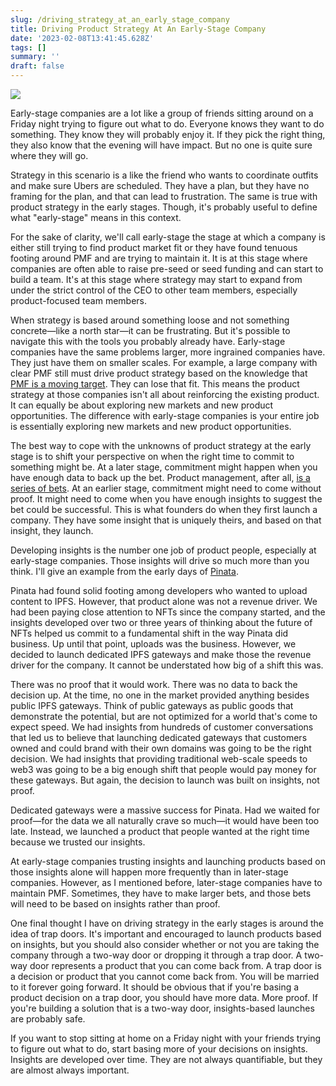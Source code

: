 ```yaml
---
slug: /driving_strategy_at_an_early_stage_company
title: Driving Product Strategy At An Early-Stage Company
date: '2023-02-08T13:41:45.628Z'
tags: []
summary: ''
draft: false
---
```

![](https://polluterofminds.mypinata.cloud/ipfs/QmenbXh4sQCz3NyGSpm9S8k7fzubKtoojT4gTZxansdsqS)

Early-stage companies are a lot like a group of friends sitting around on a Friday night trying to figure out what to do. Everyone knows they want to do something. They know they will probably enjoy it. If they pick the right thing, they also know that the evening will have impact. But no one is quite sure where they will go.

Strategy in this scenario is a like the friend who wants to coordinate outfits and make sure Ubers are scheduled. They have a plan, but they have no framing for the plan, and that can lead to frustration. The same is true with product strategy in the early stages. Though, it's probably useful to define what "early-stage" means in this context.

For the sake of clarity, we'll call early-stage the stage at which a company is either still trying to find product market fit or they have found tenuous footing around PMF and are trying to maintain it. It is at this stage where companies are often able to raise pre-seed or seed funding and can start to build a team. It's at this stage where strategy may start to expand from under the strict control of the CEO to other team members, especially product-focused team members.

When strategy is based around something loose and not something concrete—like a north star—it can be frustrating. But it's possible to navigate this with the tools you probably already have. Early-stage companies have the same problems larger, more ingrained companies have. They just have them on smaller scales. For example, a large company with clear PMF still must drive product strategy based on the knowledge that [PMF is a moving target](https://polluterofminds.substack.com/p/product-market-fit-is-like-the-speed). They can lose that fit. This means the product strategy at those companies isn't all about reinforcing the existing product. It can equally be about exploring new markets and new product opportunities. The difference with early-stage companies is your entire job is essentially exploring new markets and new product opportunities.

The best way to cope with the unknowns of product strategy at the early stage is to shift your perspective on when the right time to commit to something might be. At a later stage, commitment might happen when you have enough data to back up the bet. Product management, after all, [is a series of bets](https://basecamp.com/shapeup/2.3-chapter-09). At an earlier stage, commitment might need to come without proof. It might need to come when you have enough insights to suggest the bet could be successful. This is what founders do when they first launch a company. They have some insight that is uniquely theirs, and based on that insight, they launch.

Developing insights is the number one job of product people, especially at early-stage companies. Those insights will drive so much more than you think. I'll give an example from the early days of [Pinata](https://pinata.cloud).

Pinata had found solid footing among developers who wanted to upload content to IPFS. However, that product alone was not a revenue driver. We had been paying close attention to NFTs since the company started, and the insights developed over two or three years of thinking about the future of NFTs helped us commit to a fundamental shift in the way Pinata did business. Up until that point, uploads was the business. However, we decided to launch dedicated IPFS gateways and make those the revenue driver for the company. It cannot be understated how big of a shift this was.

There was no proof that it would work. There was no data to back the decision up. At the time, no one in the market provided anything besides public IPFS gateways. Think of public gateways as public goods that demonstrate the potential, but are not optimized for a world that's come to expect speed. We had insights from hundreds of customer conversations that led us to believe that launching dedicated gateways that customers owned and could brand with their own domains was going to be the right decision. We had insights that providing traditional web-scale speeds to web3 was going to be a big enough shift that people would pay money for these gateways. But again, the decision to launch was built on insights, not proof.

Dedicated gateways were a massive success for Pinata. Had we waited for proof—for the data we all naturally crave so much—it would have been too late. Instead, we launched a product that people wanted at the right time because we trusted our insights.

At early-stage companies trusting insights and launching products based on those insights alone will happen more frequently than in later-stage companies. However, as I mentioned before, later-stage companies have to maintain PMF. Sometimes, they have to make larger bets, and those bets will need to be based on insights rather than proof.

One final thought I have on driving strategy in the early stages is around the idea of trap doors. It's important and encouraged to launch products based on insights, but you should also consider whether or not you are taking the company through a two-way door or dropping it through a trap door. A two-way door represents a product that you can come back from. A trap door is a decision or product that you cannot come back from. You will be married to it forever going forward. It should be obvious that if you're basing a product decision on a trap door, you should have more data. More proof. If you're building a solution that is a two-way door, insights-based launches are probably safe.

If you want to stop sitting at home on a Friday night with your friends trying to figure out what to do, start basing more of your decisions on insights. Insights are developed over time. They are not always quantifiable, but they are almost always important.
